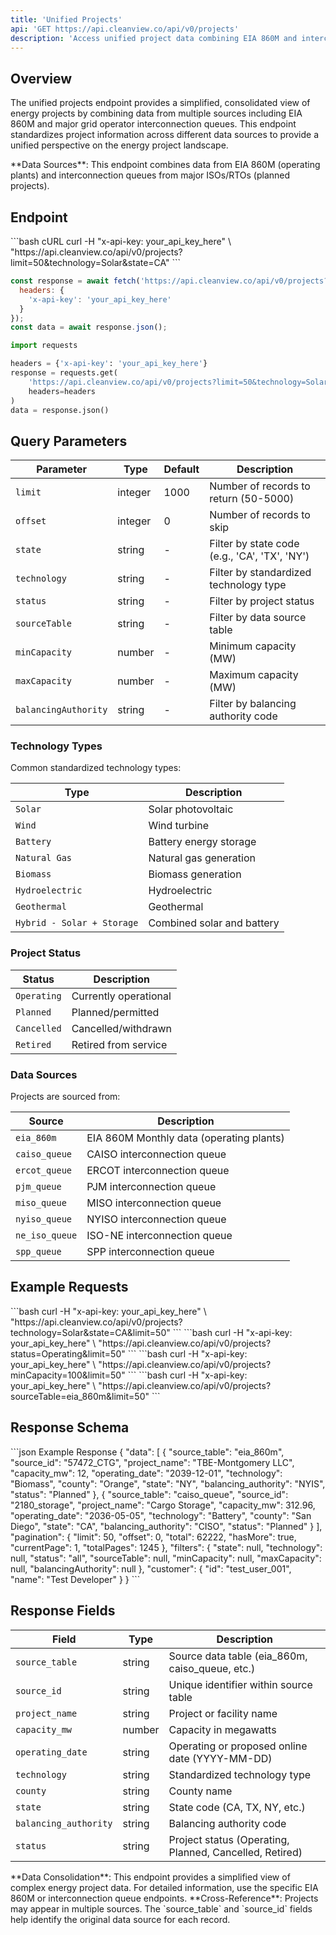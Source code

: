 ```yaml
---
title: 'Unified Projects'
api: 'GET https://api.cleanview.co/api/v0/projects'
description: 'Access unified project data combining EIA 860M and interconnection queue sources'
---
```


## Overview

The unified projects endpoint provides a simplified, consolidated view of energy projects by combining data from multiple sources including EIA 860M and major grid operator interconnection queues. This endpoint standardizes project information across different data sources to provide a unified perspective on the energy project landscape.

<Note>
**Data Sources**: This endpoint combines data from EIA 860M (operating plants) and interconnection queues from major ISOs/RTOs (planned projects).
</Note>

## Endpoint

<CodeGroup>
```bash cURL
curl -H "x-api-key: your_api_key_here" \
  "https://api.cleanview.co/api/v0/projects?limit=50&technology=Solar&state=CA"
```

```javascript JavaScript
const response = await fetch('https://api.cleanview.co/api/v0/projects?limit=50&technology=Solar&state=CA', {
  headers: {
    'x-api-key': 'your_api_key_here'
  }
});
const data = await response.json();
```

```python Python
import requests

headers = {'x-api-key': 'your_api_key_here'}
response = requests.get(
    'https://api.cleanview.co/api/v0/projects?limit=50&technology=Solar&state=CA',
    headers=headers
)
data = response.json()
```
</CodeGroup>

## Query Parameters

| Parameter | Type | Default | Description |
|-----------|------|---------|-------------|
| `limit` | integer | 1000 | Number of records to return (50-5000) |
| `offset` | integer | 0 | Number of records to skip |
| `state` | string | - | Filter by state code (e.g., 'CA', 'TX', 'NY') |
| `technology` | string | - | Filter by standardized technology type |
| `status` | string | - | Filter by project status |
| `sourceTable` | string | - | Filter by data source table |
| `minCapacity` | number | - | Minimum capacity (MW) |
| `maxCapacity` | number | - | Maximum capacity (MW) |
| `balancingAuthority` | string | - | Filter by balancing authority code |

### Technology Types

Common standardized technology types:

| Type | Description |
|------|-------------|
| `Solar` | Solar photovoltaic |
| `Wind` | Wind turbine |
| `Battery` | Battery energy storage |
| `Natural Gas` | Natural gas generation |
| `Biomass` | Biomass generation |
| `Hydroelectric` | Hydroelectric |
| `Geothermal` | Geothermal |
| `Hybrid - Solar + Storage` | Combined solar and battery |

### Project Status

| Status | Description |
|--------|-------------|
| `Operating` | Currently operational |
| `Planned` | Planned/permitted |
| `Cancelled` | Cancelled/withdrawn |
| `Retired` | Retired from service |

### Data Sources

Projects are sourced from:

| Source | Description |
|--------|-------------|
| `eia_860m` | EIA 860M Monthly data (operating plants) |
| `caiso_queue` | CAISO interconnection queue |
| `ercot_queue` | ERCOT interconnection queue |
| `pjm_queue` | PJM interconnection queue |
| `miso_queue` | MISO interconnection queue |
| `nyiso_queue` | NYISO interconnection queue |
| `ne_iso_queue` | ISO-NE interconnection queue |
| `spp_queue` | SPP interconnection queue |

## Example Requests

<AccordionGroup>
  <Accordion title="Get Solar Projects in California">
    ```bash
    curl -H "x-api-key: your_api_key_here" \
      "https://api.cleanview.co/api/v0/projects?technology=Solar&state=CA&limit=50"
    ```
  </Accordion>
  
  <Accordion title="Get Operating Projects">
    ```bash
    curl -H "x-api-key: your_api_key_here" \
      "https://api.cleanview.co/api/v0/projects?status=Operating&limit=50"
    ```
  </Accordion>
  
  <Accordion title="Get Large Projects (>100 MW)">
    ```bash
    curl -H "x-api-key: your_api_key_here" \
      "https://api.cleanview.co/api/v0/projects?minCapacity=100&limit=50"
    ```
  </Accordion>
  
  <Accordion title="Get Projects from EIA Data Only">
    ```bash
    curl -H "x-api-key: your_api_key_here" \
      "https://api.cleanview.co/api/v0/projects?sourceTable=eia_860m&limit=50"
    ```
  </Accordion>
</AccordionGroup>

## Response Schema

<ResponseExample>
```json Example Response
{
  "data": [
    {
      "source_table": "eia_860m",
      "source_id": "57472_CTG",
      "project_name": "TBE-Montgomery LLC",
      "capacity_mw": 12,
      "operating_date": "2039-12-01",
      "technology": "Biomass",
      "county": "Orange",
      "state": "NY",
      "balancing_authority": "NYIS",
      "status": "Planned"
    },
    {
      "source_table": "caiso_queue",
      "source_id": "2180_storage",
      "project_name": "Cargo Storage",
      "capacity_mw": 312.96,
      "operating_date": "2036-05-05",
      "technology": "Battery",
      "county": "San Diego",
      "state": "CA",
      "balancing_authority": "CISO",
      "status": "Planned"
    }
  ],
  "pagination": {
    "limit": 50,
    "offset": 0,
    "total": 62222,
    "hasMore": true,
    "currentPage": 1,
    "totalPages": 1245
  },
  "filters": {
    "state": null,
    "technology": null,
    "status": "all",
    "sourceTable": null,
    "minCapacity": null,
    "maxCapacity": null,
    "balancingAuthority": null
  },
  "customer": {
    "id": "test_user_001",
    "name": "Test Developer"
  }
}
```
</ResponseExample>

## Response Fields

| Field | Type | Description |
|-------|------|-------------|
| `source_table` | string | Source data table (eia_860m, caiso_queue, etc.) |
| `source_id` | string | Unique identifier within source table |
| `project_name` | string | Project or facility name |
| `capacity_mw` | number | Capacity in megawatts |
| `operating_date` | string | Operating or proposed online date (YYYY-MM-DD) |
| `technology` | string | Standardized technology type |
| `county` | string | County name |
| `state` | string | State code (CA, TX, NY, etc.) |
| `balancing_authority` | string | Balancing authority code |
| `status` | string | Project status (Operating, Planned, Cancelled, Retired) |

<Note>
**Data Consolidation**: This endpoint provides a simplified view of complex energy project data. For detailed information, use the specific EIA 860M or interconnection queue endpoints.
</Note>

<Info>
**Cross-Reference**: Projects may appear in multiple sources. The `source_table` and `source_id` fields help identify the original data source for each record.
</Info>